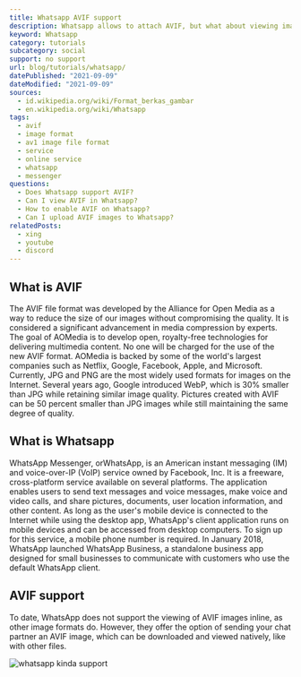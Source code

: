 ```yaml
---
title: Whatsapp AVIF support
description: Whatsapp allows to attach AVIF, but what about viewing images inline? Read more here.
keyword: Whatsapp
category: tutorials
subcategory: social
support: no support
url: blog/tutorials/whatsapp/
datePublished: "2021-09-09"
dateModified: "2021-09-09"
sources:
  - id.wikipedia.org/wiki/Format_berkas_gambar
  - en.wikipedia.org/wiki/Whatsapp
tags:
  - avif
  - image format
  - av1 image file format
  - service
  - online service
  - whatsapp
  - messenger
questions:
  - Does Whatsapp support AVIF?
  - Can I view AVIF in Whatsapp?
  - How to enable AVIF on Whatsapp?
  - Can I upload AVIF images to Whatsapp?
relatedPosts:
  - xing
  - youtube
  - discord
---
```


## What is AVIF

The AVIF file format was developed by the Alliance for Open Media as a way to reduce the size of our images without compromising the quality. It is considered a significant advancement in media compression by experts. The goal of AOMedia is to develop open, royalty-free technologies for delivering multimedia content. No one will be charged for the use of the new AVIF format. AOMedia is backed by some of the world's largest companies such as Netflix, Google, Facebook, Apple, and Microsoft. Currently, JPG and PNG are the most widely used formats for images on the Internet. Several years ago, Google introduced WebP, which is 30% smaller than JPG while retaining similar image quality. Pictures created with AVIF can be 50 percent smaller than JPG images while still maintaining the same degree of quality.

## What is Whatsapp

WhatsApp Messenger, orWhatsApp, is an American instant messaging (IM) and voice-over-IP (VoIP) service owned by Facebook, Inc. It is a freeware, cross-platform service available on several platforms. The application enables users to send text messages and voice messages, make voice and video calls, and share pictures, documents, user location information, and other content. As long as the user's mobile device is connected to the Internet while using the desktop app, WhatsApp's client application runs on mobile devices and can be accessed from desktop computers. To sign up for this service, a mobile phone number is required. In January 2018, WhatsApp launched WhatsApp Business, a standalone business app designed for small businesses to communicate with customers who use the default WhatsApp client.

## AVIF support

To date, WhatsApp does not support the viewing of AVIF images inline, as other image formats do. However, they offer the option of sending your chat partner an AVIF image, which can be downloaded and viewed natively, like with other files.

<Image src="whatsapp" alt="whatsapp kinda support" />
